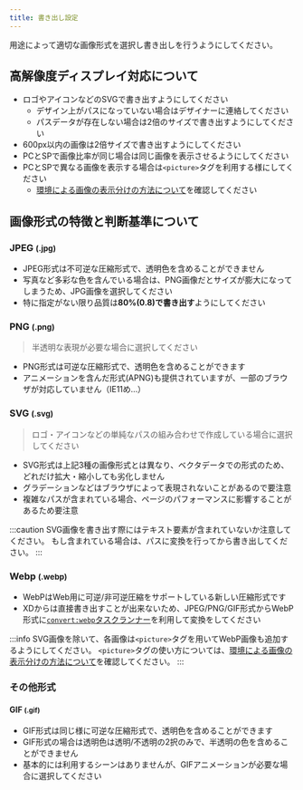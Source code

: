 ```yaml
---
title: 書き出し設定
---
```


用途によって適切な画像形式を選択し書き出しを行うようにしてください。

## 高解像度ディスプレイ対応について

* ロゴやアイコンなどのSVGで書き出すようにしてください
  * デザイン上がパスになっていない場合はデザイナーに連絡してください
  * パスデータが存在しない場合は2倍のサイズで書き出すようにしてください
* 600px以内の画像は2倍サイズで書き出すようにしてください
* PCとSPで画像比率が同じ場合は同じ画像を表示させるようにしてください
* PCとSPで異なる画像を表示する場合は`<picture>`タグを利用する様にしてください
  * [環境による画像の表示分けの方法について](/docs/html/tips/picture##condition-by-image-format)を確認してください

## 画像形式の特徴と判断基準について

### JPEG <small>(.jpg)</small>

* JPEG形式は不可逆な圧縮形式で、透明色を含めることができません
* 写真など多彩な色を含んでいる場合は、PNG画像だとサイズが膨大になってしまうため、JPG画像を選択してください
* 特に指定がない限り品質は**80%(0.8)で書き出す**ようにしてください

### PNG <small>(.png)</small>

> 半透明な表現が必要な場合に選択してください

* PNG形式は可逆な圧縮形式で、透明色を含めることができます
* アニメーションを含んだ形式(APNG)も提供されていますが、一部のブラウザが対応していません（IE11め…）

### SVG <small>(.svg)</small>

> ロゴ・アイコンなどの単純なパスの組み合わせで作成している場合に選択してください

* SVG形式は上記3種の画像形式とは異なり、ベクタデータでの形式のため、どれだけ拡大・縮小しても劣化しません
* グラデーションなどはブラウザによって表現されないことがあるので要注意
* 複雑なパスが含まれている場合、ページのパフォーマンスに影響することがあるため要注意

:::caution
SVG画像を書き出す際にはテキスト要素が含まれていないか注意してください。
もし含まれている場合は、パスに変換を行ってから書き出してください。
:::

### Webp <small>(.webp)</small>

* WebPはWeb用に可逆/非可逆圧縮をサポートしている新しい圧縮形式です
* XDからは直接書き出すことが出来ないため、JPEG/PNG/GIF形式からWebP形式に[`convert:webp`タスクランナー](/docs/html/task-runner/scripts/convert-webp)を利用して変換をしてください

:::info
SVG画像を除いて、各画像は`<picture>`タグを用いてWebP画像も追加するようにしてください。
`<picture>`タグの使い方については、[環境による画像の表示分けの方法について](/docs/html/tips/picture##condition-by-image-format)を確認してください。
:::

### その他形式

#### GIF <small>(.gif)</small>

* GIF形式は同じ様に可逆な圧縮形式で、透明色を含めることができます
* GIF形式の場合は透明色は透明/不透明の2択のみで、半透明の色を含めることができません
* 基本的には利用するシーンはありませんが、GIFアニメーションが必要な場合に選択してください
  <!-- * *IE11がサポートされなくなったら、APNGで良いと思うので、使わなくなると思います* -->